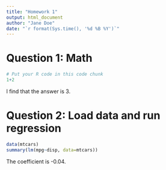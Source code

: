 ```yaml
---
title: "Homework 1"
output: html_document
author: "Jane Doe"
date: "`r format(Sys.time(), '%d %B %Y')`"
---
```

  
# Question 1: Math #
```r
# Put your R code in this code chunk
1+2
```
I find that the answer is 3. 

# Question 2: Load data and run regression#
```r
data(mtcars)
summary(lm(mpg~disp, data=mtcars))

```
The coefficient is -0.04.

